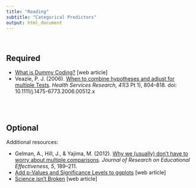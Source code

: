 ```yaml
---
title: "Reading"
subtitle: "Categorical Predictors"
output: html_document
---
```


<br />

## Required

- [What is Dummy Coding?](https://stats.idre.ucla.edu/other/mult-pkg/faq/general/faqwhat-is-dummy-coding/) [web article]
- Veazie, P. J. (2006). [When to combine hypotheses and adjust for multiple Tests](https://www.ncbi.nlm.nih.gov/pmc/articles/PMC1713204/). _Health Services Research, 41_(3 Pt 1), 804&ndash;818. doi:  10.1111/j.1475-6773.2006.00512.x 



<br />
<br />

## Optional

Additional resources:


- Gelman, A., Hill, J., & Yajima, M. (2012). [Why we (usually) don’t have to worry about multiple comparisons](http://www.stat.columbia.edu/~gelman/research/published/multiple2f.pdf). _Journal of Research on Educational Effectiveness, 5_, 189&ndash;211.
- [Add p-Values and Significance Levels to ggplots](http://www.sthda.com/english/wiki/add-p-values-and-significance-levels-to-ggplots) [web article]
- [Science isn't Broken](https://fivethirtyeight.com/features/science-isnt-broken/#part1) [web article]

<!--
- [What is Effect Coding?](https://stats.idre.ucla.edu/other/mult-pkg/faq/general/faqwhat-is-effect-coding/) [web article]
-->